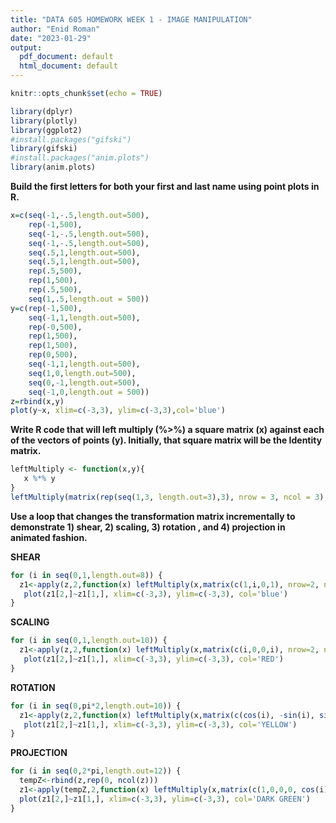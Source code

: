 ---
title: "DATA 605 HOMEWORK WEEK 1 - IMAGE MANIPULATION"
author: "Enid Roman"
date: "2023-01-29"
output:
  pdf_document: default
  html_document: default
---

```{r setup, include=FALSE}
knitr::opts_chunk$set(echo = TRUE)
```


```{r}

library(dplyr)
library(plotly)
library(ggplot2)
#install.packages("gifski")
library(gifski)
#install.packages("anim.plots")
library(anim.plots)
```


**Build the first letters for both your first and last name using point plots in R.**


```{r}

x=c(seq(-1,-.5,length.out=500),
    rep(-1,500),
    seq(-1,-.5,length.out=500),
    seq(-1,-.5,length.out=500),
    seq(.5,1,length.out=500),
    seq(.5,1,length.out=500),
    rep(.5,500),
    rep(1,500),
    rep(.5,500),
    seq(1,.5,length.out = 500))
y=c(rep(-1,500),
    seq(-1,1,length.out=500),
    rep(-0,500),
    rep(1,500),
    rep(1,500),
    rep(0,500),
    seq(-1,1,length.out=500),
    seq(1,0,length.out=500),
    seq(0,-1,length.out=500),
    seq(-1,0,length.out = 500))
z=rbind(x,y)
plot(y~x, xlim=c(-3,3), ylim=c(-3,3),col='blue')

```

**Write R code that will left multiply (%>%) a square matrix (x) against each of the vectors of points (y). Initially, that square matrix will be the Identity matrix.**


```{r}

leftMultiply <- function(x,y){
   x %*% y
}
leftMultiply(matrix(rep(seq(1,3, length.out=3),3), nrow = 3, ncol = 3),diag(3))
```

**Use a loop that changes the transformation matrix incrementally to demonstrate 1) shear, 2) scaling, 3)  rotation , and 4) projection in animated fashion.**


**SHEAR**


```{r, animation.hook='gifski'}

for (i in seq(0,1,length.out=8)) {
  z1<-apply(z,2,function(x) leftMultiply(x,matrix(c(1,i,0,1), nrow=2, ncol=2)))
   plot(z1[2,]~z1[1,], xlim=c(-3,3), ylim=c(-3,3), col='blue')
}

```

**SCALING**


```{r, animation.hook='gifski'}

for (i in seq(0,1,length.out=10)) {
  z1<-apply(z,2,function(x) leftMultiply(x,matrix(c(i,0,0,i), nrow=2, ncol=2)))
   plot(z1[2,]~z1[1,], xlim=c(-3,3), ylim=c(-3,3), col='RED')
}
```

**ROTATION**


```{r, animation.hook='gifski'}

for (i in seq(0,pi*2,length.out=10)) {
  z1<-apply(z,2,function(x) leftMultiply(x,matrix(c(cos(i), -sin(i), sin(i), cos(i)), nrow=2, ncol=2)))
   plot(z1[2,]~z1[1,], xlim=c(-3,3), ylim=c(-3,3), col='YELLOW')
}
```

**PROJECTION**


```{r, animation.hook='gifski'}

for (i in seq(0,2*pi,length.out=12)) {
  tempZ<-rbind(z,rep(0, ncol(z)))
  z1<-apply(tempZ,2,function(x) leftMultiply(x,matrix(c(1,0,0,0, cos(i), -sin(i), 0 , sin(i), cos(i)), nrow=3, ncol=3)))
  plot(z1[2,]~z1[1,], xlim=c(-3,3), ylim=c(-3,3), col='DARK GREEN')
}
```







